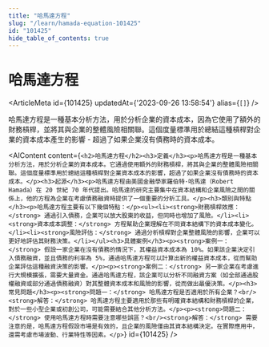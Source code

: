 ```yaml
---
title: "哈馬達方程"
slug: "/learn/hamada-equation-101425"
id: "101425"
hide_table_of_contents: true
---
```



# 哈馬達方程

<ArticleMeta id={101425} updatedAt={'2023-09-26 13:58:54'} alias={`[]`} />
<div className='border-solid border-b border-t-0 my-4 border-[var(--ifm-color-gray-300)]' />

哈馬達方程是一種基本分析方法，用於分析企業的資本成本，因為它使用了額外的財務槓桿，並將其與企業的整體風險相關聯。這個度量標準用於總結這種槓桿對企業的資本成本產生的影響 - 超過了如果企業沒有債務時的資本成本。

<AIContent content={`<h2>哈馬達方程</h2><h3>定義</h3><p>哈馬達方程是一種基本分析方法，用於分析企業的資本成本。它通過使用額外的財務槓桿，將其與企業的整體風險相關聯。這個度量標準用於總結這種槓桿對企業資本成本的影響，超過了如果企業沒有債務時的資本成本。</p><h3>起源</h3><p>哈馬達方程由美國金融學家羅伯特·哈馬達（Robert Hamada）在 20 世紀 70 年代提出。哈馬達的研究主要集中在資本結構和企業風險之間的關係上，他的方程為企業在考慮債務融資時提供了一個重要的分析工具。</p><h3>類別與特點</h3><p>哈馬達方程主要有以下幾個特點：</p><ul><li><strong>財務槓桿效應：</strong> 通過引入債務，企業可以放大股東的收益，但同時也增加了風險。</li><li><strong>資本成本調整：</strong> 方程幫助企業理解在不同資本結構下的資本成本變化。</li><li><strong>風險評估：</strong> 通過分析槓桿對企業整體風險的影響，企業可以更好地評估其財務決策。</li></ul><h3>具體案例</h3><p><strong>案例一：</strong> 假設一家企業在沒有債務的情況下，其權益資本成本為 10%。如果該企業決定引入債務融資，並且債務的利率為 5%，通過哈馬達方程可以計算出新的權益資本成本，從而幫助企業評估這種融資決策的影響。</p><p><strong>案例二：</strong> 另一家企業在考慮進行大規模擴張，需要大量資金。通過哈馬達方程，該企業可以分析不同融資方案（如全部通過股權融資或部分通過債務融資）對其整體資本成本和風險的影響，從而做出最優決策。</p><h3>常見問題</h3><p><strong>問題一：</strong> 哈馬達方程是否適用於所有企業？<br/><strong>解答：</strong> 哈馬達方程主要適用於那些有明確資本結構和財務槓桿的企業，對於一些小型企業或初創公司，可能需要結合其他分析方法。</p><p><strong>問題二：</strong> 使用哈馬達方程時需要注意哪些誤區？<br/><strong>解答：</strong> 需要注意的是，哈馬達方程假設市場是有效的，且企業的風險僅由其資本結構決定。在實際應用中，還需考慮市場波動、行業特性等因素。</p>`} id={101425} />
